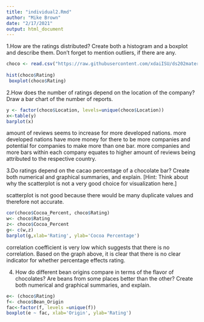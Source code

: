 ```yaml
---
title: "individual2.Rmd"
author: "Mike Brown"
date: "2/17/2021"
output: html_document
---
```

1.How are the ratings distributed? Create both a histogram and a boxplot and describe them. Don’t forget to mention outliers, if there are any.

```r
choco <- read.csv("https://raw.githubusercontent.com/xdaiISU/ds202materials/master/hwlabs/data/choco.csv")
 
hist(choco$Rating)
 boxplot(choco$Rating)
```

2.How does the number of ratings depend on the location of the company? Draw a bar chart of the number of reports.
``` r
y <- factor(choco$Location, levels=unique(choco$Location))
x<-table(y)
barplot(x)
```
amount of reviews seems to increase for more developed nations. more developed nations have more money for there to be more companies and potential for companies to make more than one bar. more companies and more bars within each company equates to higher amount of reviews being attributed to the respective country.

3.Do ratings depend on the cacao percentage of a chocolate bar? Create both numerical and graphical summaries, and explain. [Hint: Think about why the scatterplot is not a very good choice for visualization here.]

scatterplot is not good because there would be many duplicate values and therefore not accurate.
``` r
cor(choco$Cocoa_Percent, choco$Rating)
w<- choco$Rating
z<- choco$Cocoa_Percent
g<- c(w,z)
barplot(g,xlab='Rating', ylab='Cocoa Percentage')
```
correlation coefficient is very low which suggests that there is no correlation. Based on the graph above, it is clear that there is no clear indicator for whether percentage effects rating.

4. How do different bean origins compare in terms of the flavor of chocolates? Are beans from some places better than the other? Create both numerical and graphical summaries, and explain.

``` r
e<- (choco$Rating)
f<- choco$Bean_Origin
fac<-factor(f, levels =unique(f))
boxplot(e ~ fac, xlab='Origin', ylab='Rating')
``` 